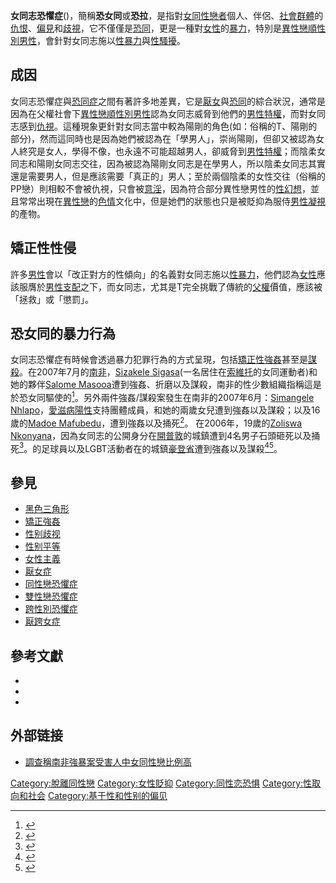 {{LGBT sidebar}}
'''女同志恐懼症'''({{lang-en|Lesbophobia}})，簡稱'''恐女同'''或'''恐拉'''，是指對[[女同性戀者|女同性戀者]]個人、伴侶、[[社會群體|社會群體]]的[[仇恨|仇恨]]、[[偏見|偏見]]和[[歧視|歧視]]，它不僅僅是[[恐同|恐同]]，更是一種對[[女性|女性]]的[[暴力|暴力]]，特別是[[異性戀|異性戀]][[順性別|順性別]][[男性|男性]]，會針對女同志施以[[性暴力|性暴力]]與[[性騷擾|性騷擾]]。

==成因==
女同志恐懼症與[[恐同症|恐同症]]之間有著許多地差異，它是[[厭女|厭女]]與[[恐同|恐同]]的綜合狀況，通常是因為在父權社會下[[異性戀|異性戀]][[順性別|順性別]][[男性|男性]]認為女同志威脅到他們的[[男性沙文主義|男性特權]]，而對女同志感到[[仇恨|仇視]]。這種現象更針對女同志當中較為陽剛的角色(如：俗稱的T、陽剛的部分)，然而這同時也是因為她們被認為在「學男人」，崇尚陽剛，但卻又被認為女人終究是女人，學得不像，也永遠不可能超越男人，卻威脅到[[男性沙文主義|男性特權]]；而陰柔女同志和陽剛女同志交往，因為被認為陽剛女同志是在學男人，所以陰柔女同志其實還是需要男人，但是應該需要「真正的」男人；至於兩個陰柔的女性交往（俗稱的PP戀）則相較不會被仇視，只會被[[意淫|意淫]]，因為符合部分異性戀男性的[[性幻想|性幻想]]，並且常常出現在[[異性戀|異性戀]]的[[色情|色情]]文化中，但是她們的狀態也只是被貶抑為服侍[[男性凝視|男性凝視]]的產物。

==矯正性性侵==
{{Main|矯正性強姦}}
許多[[男性|男性]]會以「改正對方的性傾向」的名義對女同志施以[[性暴力|性暴力]]，他們認為[[女性|女性]]應該服膺於[[男性沙文主義|男性支配]]之下，而女同志，尤其是T完全挑戰了傳統的[[父權|父權]]價值，應該被「拯救」或「懲罰」。

==恐女同的暴力行為==
女同志恐懼症有時候會透過暴力犯罪行為的方式呈現，包括[[矯正性強姦|矯正性強姦]]甚至是[[謀殺|謀殺]]。在2007年7月的[[南非|南非]]，[[Sizakele_Sigasa|Sizakele Sigasa]](一名居住在[[索維托|索維托]]的女同運動者)和她的夥伴[[Salome_Masooa|Salome Masooa]]遭到強姦、折磨以及謀殺，南非的性少數組織指稱這是於恐女同驅使的<ref>{{cite web |last=Ndaba |first=Baldwin |title='Hate crime' against lesbians slated |url=http://www.iol.co.za/news/south-africa/hate-crime-against-lesbians-slated-1.361821#.Urb7Pxb78y4 |publisher=IOL News |accessdate=22 December 2013 |archiveurl=https://www.webcitation.org/6QiX1JhnL?url=http://www.iol.co.za/news/south-africa/hate-crime-against-lesbians-slated-1.361821#.Urb7Pxb78y4 |archivedate=2014-06-30 |deadurl=no |df= }}</ref>。另外兩件強姦/謀殺案發生在南非的2007年6月：[[Simangele_Nhlapo|Simangele Nhlapo]]，[[人類免疫缺乏病毒|愛滋病陽性]]支持團體成員，和她的兩歲女兒遭到強姦以及謀殺；以及16歲的[[Madoe_Mafubedu|Madoe Mafubedu]]，遭到強姦以及捅死<ref>{{cite web |last=Pithouse |first=Richard |title=Only Protected on Paper |url=http://sacsis.org.za/site/article/644.1 |publisher=The South African Civil Society Information Service |accessdate=22 December 2013 |archiveurl=https://www.webcitation.org/6QiX79Fi5?url=http://sacsis.org.za/site/article/644.1 |archivedate=2014-06-30 |deadurl=yes |df= }}</ref>。
在2006年，19歲的[[Zoliswa_Nkonyana|Zoliswa Nkonyana]]，因為女同志的公開身分在[[開普敦|開普敦]]的城鎮{{link-en|卡雅利沙|Khayelitsha}}遭到4名男子石頭砸死以及捅死<ref>{{cite web |title=Lesbian killers in South Africa get 18-year jail terms |url=http://www.bbc.co.uk/news/world-africa-16835653 |publisher=BBC News |accessdate=22 December 2013 |archiveurl=https://www.webcitation.org/6QiXBJZSJ?url=http://www.bbc.co.uk/news/world-africa-16835653 |archivedate=2014-06-30 |deadurl=no |df= }}</ref>。{{link-en|南非國家女子足球隊|South Africa women's national football team}}的足球員{{link-en|尤迪·西梅拉內|Eudy Simelane}}以及LGBT活動者{{link-en|Noxolo Nogwaza|Noxolo Nogwaza}}在{{link-en|KwaThema|KwaThema}}的城鎮[[豪登省|豪登省]]遭到強姦以及謀殺<ref name=kelly>{{cite news |last=Kelly |first=Annie |title=Raped and killed for being a lesbian: South Africa ignores 'corrective' attacks |url=https://www.theguardian.com/world/2009/mar/12/eudy-simelane-corrective-rape-south-africa |work=The Guardian |accessdate=22 December 2013 |archiveurl=https://www.webcitation.org/6QiXG1s8T?url=http://www.theguardian.com/world/2009/mar/12/eudy-simelane-corrective-rape-south-africa |archivedate=2014-06-30 |deadurl=no |df= }}</ref><ref>{{cite news |url=http://www.bbc.co.uk/news/world-africa-13265300 |title=South Africa killing of lesbian Nogwaza 'a hate crime' |date=3 May 2011 |publisher=BBC News |accessdate=28 November 2012 |archivedate=2012-11-29 |archiveurl=https://www.webcitation.org/6CXiYuzvx?url=http://www.bbc.co.uk/news/world-africa-13265300 |deadurl=no |df= }}</ref>。

==參見==
* [[黑色三角形|黑色三角形]]
* [[矯正強姦|矯正強姦]]
* [[性别歧视|性别歧视]]
* [[性别平等|性别平等]]
* [[女性主義|女性主義]]
* [[厭女症|厭女症]]
* [[同性戀恐懼症|同性戀恐懼症]]
* [[雙性戀恐懼症|雙性戀恐懼症]]
* [[跨性別恐懼症|跨性別恐懼症]]
* [[厭跨女症|厭跨女症]]
{{Portal bar|女權主義|LGBT|歧視}}

== 參考文獻 ==
* {{cite web|author=Yolanda Mufweba|url=http://www.iol.co.za/index.php?click_id=139&art_id=ct20031107212728265P430805&set_id=1|title=Corrective rape makes you an African woman（姦改讓妳成為非洲女人）|publisher={{link-en|星報 (南非)|The Star (South Africa)|星期六星報}}|date=2003-11-07|accessdate=2010-06-09|archive-date=2009-11-23|archive-url=https://web.archive.org/web/20091123071346/http://www.iol.co.za/index.php?click_id=139&art_id=ct20031107212728265P430805&set_id=1|dead-url=no}}
* {{cite web|author=Vasu Reddy, Cheryl-Ann Potgieter, and Nonhlanhla Mkhize|url=http://intranet.hsrc.ac.za/HSRC_Review_Article-51.phtml|title=Cloud over the rainbow nation: 'corrective rape' and other hate crimes against black lesbians（烏雲遮蓋彩虹的國度：針對黑人女同志的姦改與其他仇恨罪行）|publisher=南非人類學研究院|date=2007年3月|accessdate=2010-06-09|archive-url=https://web.archive.org/web/20100113103625/http://intranet.hsrc.ac.za/HSRC_Review_Article-51.phtml|archive-date=2010-01-13|dead-url=yes}}
* {{cite web|author=Samira Ahmed|url=http://www.channel4.com/news/articles/world/africa/corrective+rape+in+south+africa+/3027797|title='Corrective rape' in South Africa（南非的姦改）|4=channel4.com|date=2009-03-12|accessdate=2010-06-09|archive-date=2010-01-22|archive-url=https://web.archive.org/web/20100122161429/http://www.channel4.com/news/articles/world/africa/corrective+rape+in+south+africa+/3027797|dead-url=no}}
== 外部链接 ==
* [http://news.sina.com.hk/news/12/1/1/2370002/1.html 調查稱南非強暴案受害人中女同性戀比例高]{{dead link|date=2017年12月 |bot=InternetArchiveBot |fix-attempted=yes }}

[[Category:脫離同性戀|Category:脫離同性戀]]
[[Category:女性貶抑|Category:女性貶抑]]
[[Category:同性恋恐惧|Category:同性恋恐惧]]
[[Category:性取向和社会|Category:性取向和社会]]
[[Category:基于性和性别的偏见|Category:基于性和性别的偏见]]